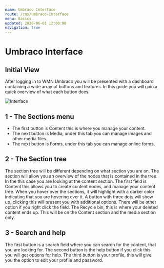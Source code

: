 ```yaml
---
name: Umbraco Interface
route: /cms/umbraco-interface
menu: Basics
updated: 2020-06-01 12:00:00
navigation: true
---
```


# Umbraco Interface

## Initial View

After logging in to WMN Umbraco you will be presented with a dashboard containing a wide array of buttons and features. In this guide you will gain a quick overview of what each button does.

![Interface](../../../public/cms/interface/interface.png)

## 1 - The Sections menu

- The first button is Content this is where you manage your content.
- The next button is Media, under this tab you can manage images and other media files.
- The next button is Forms, under this tab you can manage online forms.

## 2 - The Section tree

The section tree will be different depending on what section you are on. The section will allow you an overview of the nodes that is contained in the tree. In the this case you are looking at the content section. The first field is Content this allows you to create content nodes, and manage your content tree. When you hover over the sections, it will highlight with a darker color indicating that you are hovering over it. A button with three dots will show up, clicking this will present you with additional options. There will be other option if you right click the field. The Recycle bin, this is where your deleted content ends up. This will be on the Content section and the media section only.


## 3 - Search and help

The first button is a search field where you can search for the content, that you are looking for. The second button is the help button if you click this you will get options for help. The third button is your profile, this will give you the option to edit your profile and password.
